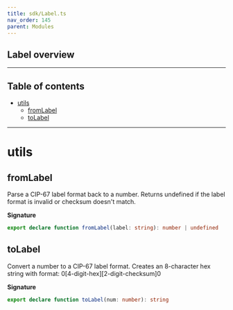 ```yaml
---
title: sdk/Label.ts
nav_order: 145
parent: Modules
---
```


## Label overview

---

<h2 className="text-delta">Table of contents</h2>

- [utils](#utils)
  - [fromLabel](#fromlabel)
  - [toLabel](#tolabel)

---

# utils

## fromLabel

Parse a CIP-67 label format back to a number.
Returns undefined if the label format is invalid or checksum doesn't match.

**Signature**

```ts
export declare function fromLabel(label: string): number | undefined
```

## toLabel

Convert a number to a CIP-67 label format.
Creates an 8-character hex string with format: 0[4-digit-hex][2-digit-checksum]0

**Signature**

```ts
export declare function toLabel(num: number): string
```
